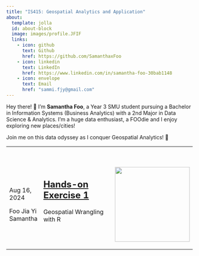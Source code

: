 ```yaml
---
title: "IS415: Geospatial Analytics and Application"
about:
  template: jolla
  id: about-block
  image: images/profile.JFIF
  links:
    - icon: github
      text: Github
      href: https://github.com/SamanthaxFoo
    - icon: linkedin
      text: LinkedIn
      href: https://www.linkedin.com/in/samantha-foo-30bab1148
    - icon: envelope
      text: Email
      href: "sammi.fjy@gmail.com"  
---
```


::: {#hero-heading}
Hey there! 👋 I'm **Samantha Foo**, a Year 3 SMU student pursuing a Bachelor in Information Systems (Business Analytics) with a 2nd Major in Data Science & Analytics. I'm a huge data enthusiast, a FOOdie and I enjoy exploring new places/cities!

Join me on this data odyssey as I conquer Geospatial Analytics! 🌱
:::

+:--------------------+:----------------------------------------------------------------------------------------------------------+:-------------------------------------------------+
| \                   | ## [**Hands-on Exercise 1**](https://is415-samanthafoo.netlify.app/hands-on_ex/hands-on_ex1/hands-on_ex1) | \                                                |
|                     |                                                                                                           |                                                  |
| Aug 16, 2024        | Geospatial Wrangling with R                                                                               | ![](images/clipboard-195378010.png){width="200"} |
|                     |                                                                                                           |                                                  |
| Foo Jia Yi Samantha |                                                                                                           |                                                  |
+---------------------+-----------------------------------------------------------------------------------------------------------+--------------------------------------------------+
